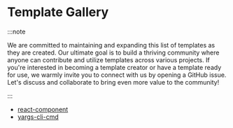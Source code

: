 # Template Gallery

:::note

We are committed to maintaining and expanding this list of templates as they are
created. Our ultimate goal is to build a thriving community where anyone can
contribute and utilize templates across various projects. If you're interested
in becoming a template creator or have a template ready for use, we warmly
invite you to connect with us by opening a GitHub issue. Let's discuss and
collaborate to bring even more value to the community!

:::

-   [react-component](./templates/react-component)
-   [yargs-cli-cmd](./templates/yargs-cli-cmd)
